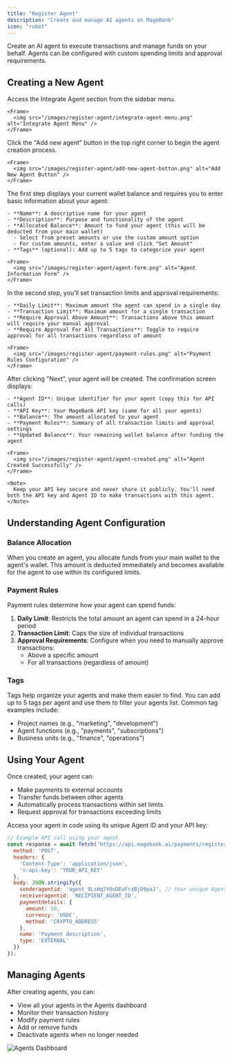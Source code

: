 ```yaml
---
title: "Register Agent"
description: "Create and manage AI agents on MageBank"
icon: "robot"
---
```


Create an AI agent to execute transactions and manage funds on your behalf. Agents can be configured with custom spending limits and approval requirements.

## Creating a New Agent

<Steps>
  <Step title="Navigate to Integrate Agent">
    Access the Integrate Agent section from the sidebar menu.
    
    <Frame>
      <img src="/images/register-agent/integrate-agent-menu.png" alt="Integrate Agent Menu" />
    </Frame>
  </Step>
  
  <Step title="Click Add New Agent">
    Click the "Add new agent" button in the top right corner to begin the agent creation process.
    
    <Frame>
      <img src="/images/register-agent/add-new-agent-button.png" alt="Add New Agent Button" />
    </Frame>
  </Step>
  
  <Step title="Fill the KYA Form">
    The first step displays your current wallet balance and requires you to enter basic information about your agent:
    
    - **Name**: A descriptive name for your agent
    - **Description**: Purpose and functionality of the agent
    - **Allocated Balance**: Amount to fund your agent (this will be deducted from your main wallet)
      - Select from preset amounts or use the custom amount option
      - For custom amounts, enter a value and click "Set Amount"
    - **Tags** (optional): Add up to 5 tags to categorize your agent
    
    <Frame>
      <img src="/images/register-agent/agent-form.png" alt="Agent Information Form" />
    </Frame>
  </Step>
  
  <Step title="Configure Payment Rules">
    In the second step, you'll set transaction limits and approval requirements:
    
    - **Daily Limit**: Maximum amount the agent can spend in a single day
    - **Transaction Limit**: Maximum amount for a single transaction
    - **Require Approval Above Amount**: Transactions above this amount will require your manual approval
    - **Require Approval For All Transactions**: Toggle to require approval for all transactions regardless of amount
    
    <Frame>
      <img src="/images/register-agent/payment-rules.png" alt="Payment Rules Configuration" />
    </Frame>
  </Step>
  
  <Step title="Complete Agent Registration">
    After clicking "Next", your agent will be created. The confirmation screen displays:
    
    - **Agent ID**: Unique identifier for your agent (copy this for API calls)
    - **API Key**: Your MageBank API key (same for all your agents)
    - **Balance**: The amount allocated to your agent
    - **Payment Rules**: Summary of all transaction limits and approval settings
    - **Updated Balance**: Your remaining wallet balance after funding the agent
    
    <Frame>
      <img src="/images/register-agent/agent-created.png" alt="Agent Created Successfully" />
    </Frame>
    
    <Note>
      Keep your API key secure and never share it publicly. You'll need both the API key and Agent ID to make transactions with this agent.
    </Note>
  </Step>
</Steps>

## Understanding Agent Configuration

### Balance Allocation

When you create an agent, you allocate funds from your main wallet to the agent's wallet. This amount is deducted immediately and becomes available for the agent to use within its configured limits.

### Payment Rules

Payment rules determine how your agent can spend funds:

1. **Daily Limit**: Restricts the total amount an agent can spend in a 24-hour period
2. **Transaction Limit**: Caps the size of individual transactions
3. **Approval Requirements**: Configure when you need to manually approve transactions:
   - Above a specific amount
   - For all transactions (regardless of amount)

### Tags

Tags help organize your agents and make them easier to find. You can add up to 5 tags per agent and use them to filter your agents list. Common tag examples include:

- Project names (e.g., "marketing", "development")
- Agent functions (e.g., "payments", "subscriptions")
- Business units (e.g., "finance", "operations")

## Using Your Agent

Once created, your agent can:

- Make payments to external accounts
- Transfer funds between other agents
- Automatically process transactions within set limits
- Request approval for transactions exceeding limits

Access your agent in code using its unique Agent ID and your API key:

```javascript
// Example API call using your agent
const response = await fetch('https://api.magebank.ai/payments/register', {
  method: 'POST',
  headers: {
    'Content-Type': 'application/json',
    'x-api-key': 'YOUR_API_KEY'
  },
  body: JSON.stringify({
    senderagentid: 'agent_9LsHq7YUoDEuFrzBjO9paJ', // Your unique Agent ID
    receiveragentid: 'RECIPIENT_AGENT_ID',
    paymentdetails: {
      amount: 10,
      currency: 'USDC',
      method: 'CRYPTO_ADDRESS'
    },
    name: 'Payment description',
    type: 'EXTERNAL'
  })
});
```

## Managing Agents

After creating agents, you can:

- View all your agents in the Agents dashboard
- Monitor their transaction history
- Modify payment rules
- Add or remove funds
- Deactivate agents when no longer needed

<Frame>
  <img src="/images/register-agent/agents-dashboard.png" alt="Agents Dashboard" />
</Frame>
